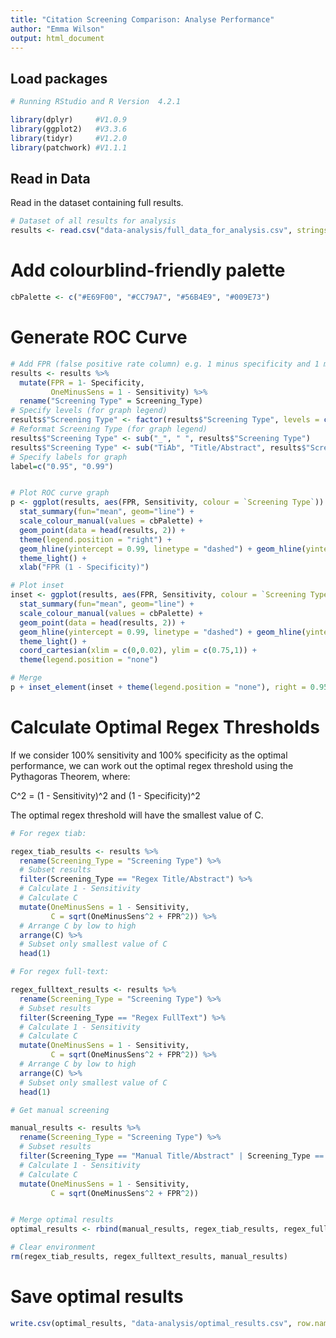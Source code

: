 ```yaml
---
title: "Citation Screening Comparison: Analyse Performance"
author: "Emma Wilson"
output: html_document
---
```


## Load packages

```r
# Running RStudio and R Version  4.2.1

library(dplyr)     #V1.0.9
library(ggplot2)   #V3.3.6
library(tidyr)     #V1.2.0
library(patchwork) #V1.1.1
```


## Read in Data

Read in the dataset containing full results.

```r
# Dataset of all results for analysis
results <- read.csv("data-analysis/full_data_for_analysis.csv", stringsAsFactors = F)
```


# Add colourblind-friendly palette

```r
cbPalette <- c("#E69F00", "#CC79A7", "#56B4E9", "#009E73")
```


# Generate ROC Curve

```r
# Add FPR (false positive rate column) e.g. 1 minus specificity and 1 minus sensitivity
results <- results %>%
  mutate(FPR = 1- Specificity,
         OneMinusSens = 1 - Sensitivity) %>%
  rename("Screening Type" = Screening_Type)
# Specify levels (for graph legend)
results$"Screening Type" <- factor(results$"Screening Type", levels = c("Manual_TiAb", "Manual_FullText", "Regex_TiAb", "Regex_FullText"))
# Reformat Screening Type (for graph legend)
results$"Screening Type" <- sub("_", " ", results$"Screening Type")
results$"Screening Type" <- sub("TiAb", "Title/Abstract", results$"Screening Type")
# Specify labels for graph
label=c("0.95", "0.99")


# Plot ROC curve graph
p <- ggplot(results, aes(FPR, Sensitivity, colour = `Screening Type`)) +
  stat_summary(fun="mean", geom="line") + 
  scale_colour_manual(values = cbPalette) +
  geom_point(data = head(results, 2)) +
  theme(legend.position = "right") +
  geom_hline(yintercept = 0.99, linetype = "dashed") + geom_hline(yintercept = 0.95, linetype = "dashed") +
  theme_light() + 
  xlab("FPR (1 - Specificity)")

# Plot inset
inset <- ggplot(results, aes(FPR, Sensitivity, colour = `Screening Type`)) +
  stat_summary(fun="mean", geom="line") + 
  scale_colour_manual(values = cbPalette) +
  geom_point(data = head(results, 2)) +
  geom_hline(yintercept = 0.99, linetype = "dashed") + geom_hline(yintercept = 0.95, linetype = "dashed") +
  theme_light() + 
  coord_cartesian(xlim = c(0,0.02), ylim = c(0.75,1)) +
  theme(legend.position = "none")

# Merge
p + inset_element(inset + theme(legend.position = "none"), right = 0.95, bottom = 0.05, left = 0.25, top = 0.75)
```

# Calculate Optimal Regex Thresholds

If we consider 100% sensitivity and 100% specificity as the optimal performance, we can work out the optimal regex threshold using the Pythagoras Theorem, where:

C^2 = (1 - Sensitivity)^2 and (1 - Specificity)^2

The optimal regex threshold will have the smallest value of C.

```r
# For regex tiab:

regex_tiab_results <- results %>%
  rename(Screening_Type = "Screening Type") %>%
  # Subset results
  filter(Screening_Type == "Regex Title/Abstract") %>%
  # Calculate 1 - Sensitivity
  # Calculate C
  mutate(OneMinusSens = 1 - Sensitivity,
         C = sqrt(OneMinusSens^2 + FPR^2)) %>%
  # Arrange C by low to high
  arrange(C) %>%
  # Subset only smallest value of C
  head(1)

# For regex full-text:

regex_fulltext_results <- results %>%
  rename(Screening_Type = "Screening Type") %>%
  # Subset results
  filter(Screening_Type == "Regex FullText") %>%
  # Calculate 1 - Sensitivity
  # Calculate C
  mutate(OneMinusSens = 1 - Sensitivity,
         C = sqrt(OneMinusSens^2 + FPR^2)) %>%
  # Arrange C by low to high
  arrange(C) %>%
  # Subset only smallest value of C
  head(1)

# Get manual screening

manual_results <- results %>%
  rename(Screening_Type = "Screening Type") %>%
  # Subset results
  filter(Screening_Type == "Manual Title/Abstract" | Screening_Type == "Manual FullText") %>%
  # Calculate 1 - Sensitivity
  # Calculate C
  mutate(OneMinusSens = 1 - Sensitivity,
         C = sqrt(OneMinusSens^2 + FPR^2))


# Merge optimal results
optimal_results <- rbind(manual_results, regex_tiab_results, regex_fulltext_results)

# Clear environment
rm(regex_tiab_results, regex_fulltext_results, manual_results)
```


# Save optimal results

```r
write.csv(optimal_results, "data-analysis/optimal_results.csv", row.names = F)
```

